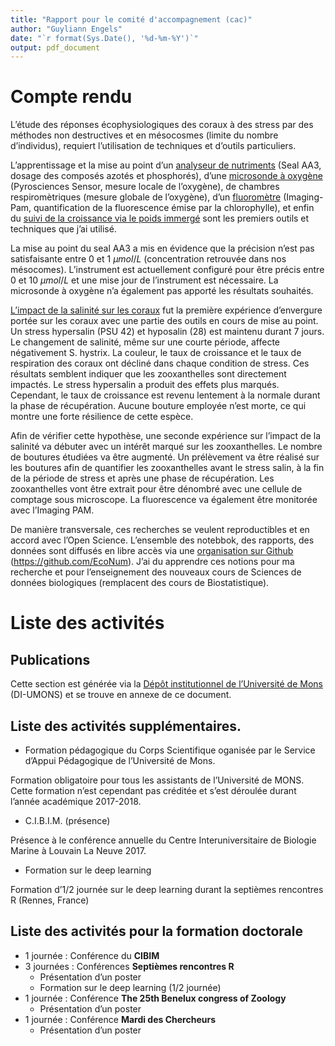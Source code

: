 ```yaml
---
title: "Rapport pour le comité d'accompagnement (cac)"
author: "Guyliann Engels"
date: "`r format(Sys.Date(), '%d-%m-%Y')`"
output: pdf_document
---
```


# Compte rendu 

L'étude des réponses écophysiologiques des coraux à des stress par des méthodes non destructives et en mésocosmes (limite du nombre d'individus), requiert l'utilisation de techniques et d'outils particuliers. 

L'apprentissage et la mise au point d'un [analyseur de nutriments](https://github.com/EcoNum/protocol_seal_aa3) (Seal AA3, dosage des composés azotés et phosphorés), d'une [microsonde à oxygène](https://github.com/EcoNum/oxygen_microsensors) (Pyrosciences Sensor, mesure locale de l'oxygène), de chambres respiromètriques (mesure globale de l'oxygène), d'un [fluoromètre](https://github.com/EcoNum/pam_fluorometry) (Imaging-Pam, quantification de la fluorescence émise par la chlorophylle), et enfin du [suivi de la croissance via le poids immergé](https://github.com/EcoNum/coral_growth001) sont les premiers outils et techniques que j'ai utilisé.

La mise au point du seal AA3 a mis en évidence que la précision n'est pas satisfaisante entre 0 et 1 $\mu mol/L$ (concentration retrouvée dans nos mésocomes). L'instrument est actuellement configuré pour être précis entre 0 et 10 $\mu mol/L$ et une mise jour de l'instrument est nécessaire. La microsonde à oxygène n'a également pas apporté les résultats souhaités.

[L'impact de la salinité sur les coraux](https://github.com/EcoNum/coral_salinity002) fut la première expérience d'envergure portée sur les coraux avec une partie des outils en cours de mise au point. Un stress hypersalin (PSU 42) et hyposalin (28) est maintenu durant 7 jours. Le changement de salinité, même sur une courte période, affecte négativement S. hystrix. La couleur, le taux de croissance et le taux de respiration des coraux ont décliné dans chaque condition de stress. Ces résultats semblent indiquer que les zooxanthelles sont directement impactés. Le stress hypersalin a produit des effets plus marqués. Cependant, le taux de croissance est revenu lentement à la normale durant la phase de récupération. Aucune bouture employée n’est morte, ce qui montre une forte résilience de cette espèce.

Afin de vérifier cette hypothèse, une seconde expérience sur l'impact de la salinité va débuter avec un intérêt marqué sur les zooxanthelles. Le nombre de boutures étudiées va être augmenté. Un prélèvement va être réalisé sur les boutures afin de quantifier les zooxanthelles avant le stress salin, à la fin de la période de stress et après une phase de récupération. Les zooxanthelles vont être extrait pour être dénombré avec une cellule de comptage sous microscope. La fluorescence va également être monitorée avec l'Imaging PAM. 

De manière transversale, ces recherches se veulent reproductibles et en accord avec l'Open Science. L'ensemble des notebbok, des rapports, des données sont diffusés en libre accès via une [organisation sur Github](https://github.com/EcoNum) (<https://github.com/EcoNum>). J'ai du apprendre ces notions pour ma recherche et pour l'enseignement des nouveaux cours de Sciences de données biologiques (remplacent des cours de Biostatistique).

# Liste des activités 

## Publications 

Cette section est générée via la [Dépôt institutionnel de l’Université de Mons](http://di.umons.ac.be/catalogue.aspx) (DI-UMONS) et se trouve en annexe de ce document.

## Liste des activités supplémentaires.

- Formation pédagogique du Corps Scientifique oganisée par le Service d'Appui Pédagogique de l'Université de Mons.

Formation obligatoire pour tous les assistants de l'Université de MONS. Cette formation n'est cependant pas créditée et s'est déroulée durant l'année académique 2017-2018. 

- C.I.B.I.M. (présence)

Présence à le conférence annuelle du Centre Interuniversitaire de Biologie Marine à Louvain La Neuve 2017.

- Formation sur le deep learning 

Formation d'1/2 journée sur le deep learning durant la septièmes rencontres R (Rennes, France)

## Liste des activités pour la formation doctorale

- 1 journée : Conférence du **CIBIM**
- 3 journées : Conférences **Septièmes rencontres R**
    + Présentation d'un poster 
    + Formation sur le deep learning (1/2 journée)
- 1 journée : Conférence **The 25th Benelux congress of Zoology**
    + Présentation d'un poster
- 1 journée : Conférence **Mardi des Chercheurs**
    + Présentation d'un poster

